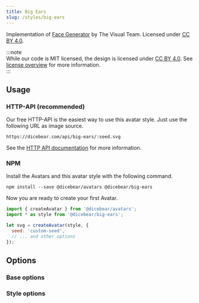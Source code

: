```yaml
---
title: Big Ears
slug: /styles/big-ears
---
```



<Examples style={style} />

Implementation of [Face Generator](https://www.figma.com/community/file/986078800058673824) by The Visual Team. Licensed
under [CC BY 4.0](https://creativecommons.org/licenses/by/4.0/).

:::note  
While our code is MIT licensed, the design is licensed under [CC BY 4.0](https://creativecommons.org/licenses/by/4.0/).
See [license overview](/licenses) for more information.  
:::

## Usage

### HTTP-API (recommended)

Our free HTTP-API is the easiest way to use this avatar style. Just use the following URL as image source.

    https://dicebear.com/api/big-ears/:seed.svg

See the [HTTP API documentation](/docs/http-api) for more information.

### NPM

Install the Avatars and this avatar style with the following command.

    npm install --save @dicebear/avatars @dicebear/big-ears

Now you are ready to create your first Avatar.

```js
import { createAvatar } from '@dicebear/avatars';
import * as style from '@dicebear/big-ears';

let svg = createAvatar(style, {
  seed: 'custom-seed',
  // ... and other options
});
```

## Options

### Base options

<Options schema={coreSchema} />

### Style options

<Options schema={style.schema} />
